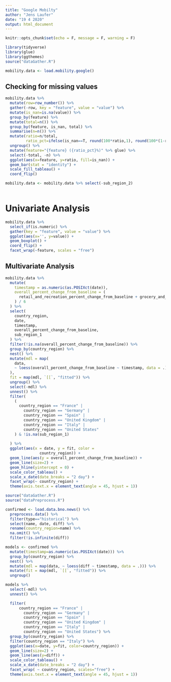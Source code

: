 ```yaml
---
title: "Google Mobilty"
author: "Jens Laufer"
date: "19 4 2020"
output: html_document
---
```


```r
knitr::opts_chunk$set(echo = F, message = F, warning = F)
```

```r
library(tidyverse)
library(glue)
library(ggthemes)
source("dataGather.R")

```

```r
mobility.data <- load.mobility.google()
```




## Checking for missing values 



```r

mobility.data %>% 
  mutate(row=row_number()) %>% 
  gather(-row, key = "feature", value = "value") %>% 
  mutate(is_nan=is.na(value)) %>% 
  group_by(feature) %>% 
  mutate(total=n()) %>% 
  group_by(feature, is_nan, total) %>% 
  summarise(n=n()) %>%
  mutate(ratio=n/total, 
         ratio_pct=ifelse(is_nan==T, round(100*ratio,1), round(100*(1-ratio),1))) %>% 
  ungroup() %>%
  mutate(feature="{feature} ({ratio_pct}%)" %>% glue) %>% 
  select(-total, -n) %>% 
  ggplot(aes(x=feature, y=ratio, fill=is_nan)) +
  geom_bar(stat = "identity") +
  scale_fill_tableau() +
  coord_flip()

mobility.data <- mobility.data %>% select(-sub_region_2)
  
```



# Univariate Analysis



```r
mobility.data %>% 
  select_if(is.numeric) %>% 
  gather(key = "feature", value = "value") %>% 
  ggplot(aes(x='', y=value)) +
  geom_boxplot() +
  coord_flip() +
  facet_wrap(~feature, scales = "free") 
```



## Multivariate Analysis





```r
mobility.data %>%
  mutate(
    timestamp = as.numeric(as.POSIXct(date)),
    overall_percent_change_from_baseline = (
      retail_and_recreation_percent_change_from_baseline + grocery_and_pharmacy_percent_change_from_baseline + parks_percent_change_from_baseline + transit_stations_percent_change_from_baseline + workplaces_percent_change_from_baseline + residential_percent_change_from_baseline
    ) / 6
  ) %>%
  select(
    country_region,
    date,
    timestamp,
    overall_percent_change_from_baseline,
    sub_region_1
  ) %>%
  filter(!is.na(overall_percent_change_from_baseline)) %>%
  group_by(country_region) %>%
  nest() %>%
  mutate(mdl = map(
    data,
    ~ loess(overall_percent_change_from_baseline ~ timestamp, data = .)
  ),
  fit = map(mdl, `[[`, "fitted")) %>%
  ungroup() %>%
  select(-mdl) %>%
  unnest() %>%
  filter(
    (
      country_region == "France" |
        country_region == "Germany" |
        country_region == "Spain" |
        country_region == "United Kingdom" |
        country_region == "Italy" |
        country_region == "United States"
    ) & !is.na(sub_region_1)
    
  ) %>%
  ggplot(aes(x = date, y = fit, color =
               country_region)) +
  geom_line(aes(y = overall_percent_change_from_baseline)) +
  geom_line(size=2) +
  geom_hline(yintercept = 0) +
  scale_color_tableau() +
  scale_x_date(date_breaks = "2 day") +
  facet_wrap(~ country_region) +
  theme(axis.text.x = element_text(angle = 45, hjust = 1))

```




```r
source("dataGather.R")
source("dataPreprocess.R")
```

```r
confirmed <- load.data.bno.news() %>% 
  preprocess.data() %>% 
  filter(type=="historical") %>% 
  select(name, date, diff) %>% 
  rename(country_region=name) %>% 
  na.omit() %>% 
  filter(!is.infinite(diff))
```






```r
models <- confirmed %>%
  mutate(timestamp=as.numeric(as.POSIXct(date))) %>% 
  group_by(country_region) %>%
  nest() %>%
  mutate(mdl = map(data, ~ loess(diff ~ timestamp, data = .))) %>%
  mutate(fit = map(mdl, `[[`, "fitted")) %>% 
  ungroup()
```






```r
models %>% 
  select(-mdl) %>% 
  unnest() %>% 

  filter(
      country_region == "France" |
        country_region == "Germany" |
        country_region == "Spain" |
        country_region == "United Kingdom" |
        country_region == "Italy" |
        country_region == "United States") %>% 
  group_by(country_region) %>% 
  filter(country_region == "Italy") %>% 
  ggplot(aes(x=date, y=fit, color=country_region)) +
  geom_line(size=2) + 
  geom_line(aes(y=diff)) +
  scale_color_tableau() +
  scale_x_date(date_breaks = "2 day") +
  facet_wrap( ~ country_region, scales="free") +
  theme(axis.text.x = element_text(angle = 45, hjust = 1))
```




